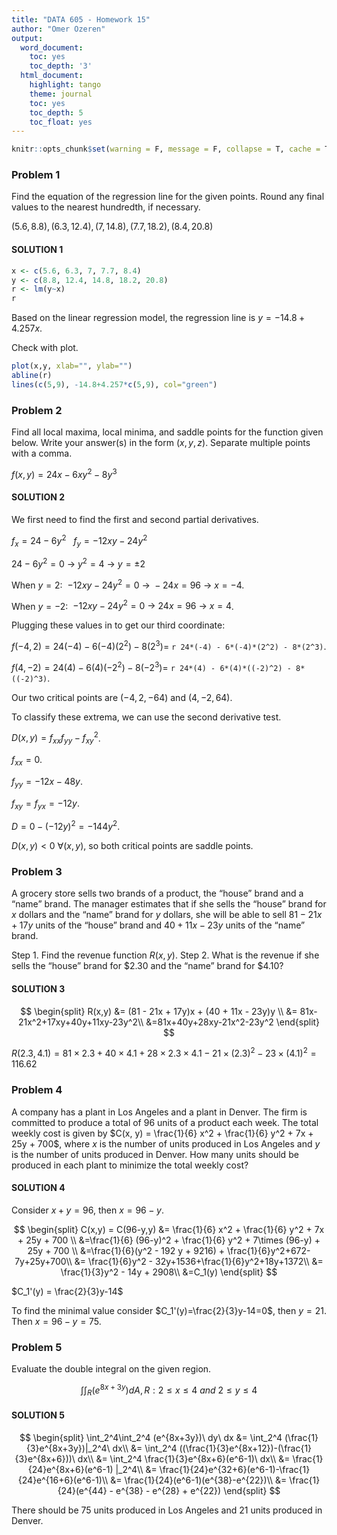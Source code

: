 ```yaml
---
title: "DATA 605 - Homework 15"
author: "Omer Ozeren"
output:
  word_document:
    toc: yes
    toc_depth: '3'
  html_document:
    highlight: tango
    theme: journal
    toc: yes
    toc_depth: 5
    toc_float: yes
---
```

```r
knitr::opts_chunk$set(warning = F, message = F, collapse = T, cache = T)
```

### Problem 1

Find the equation of the regression line for the given points. Round any final values to the nearest hundredth, if necessary.

$(5.6, 8.8), (6.3, 12.4), (7, 14.8), (7.7, 18.2), (8.4, 20.8)$

#### SOLUTION 1

```r
x <- c(5.6, 6.3, 7, 7.7, 8.4)
y <- c(8.8, 12.4, 14.8, 18.2, 20.8)
r <- lm(y~x)
r
```

Based on the linear regression model, the regression line is $y = -14.8 + 4.257x$.

Check with plot.

```r
plot(x,y, xlab="", ylab="")
abline(r)
lines(c(5,9), -14.8+4.257*c(5,9), col="green")
```

### Problem 2

Find all local maxima, local minima, and saddle points for the function given below. Write your answer(s) in the form
$(x, y, z)$. Separate multiple points with a comma.

$f(x, y) = 24x - 6xy^2 - 8y^3$

#### SOLUTION 2
We first need to find the first and second partial derivatives.

$f_x = 24 - 6y^2$ \ 
$f_y = -12xy - 24y^2$

$24 - 6y^2 = 0 \ \to \ y^2 = 4 \ \to \ y = \pm 2$

When $y = 2$: \ $-12xy -24y^2 = 0 \ \to \ -24x = 96 \ \to \ x = -4$.

When $y = -2$: \ $-12xy -24y^2 = 0 \ \to \ 24x = 96 \ \to \ x = 4$.

Plugging these values in to get our third coordinate:

$f(-4,2) = 24(-4) - 6(-4)(2^2) - 8(2^3) =$ `r 24*(-4) - 6*(-4)*(2^2) - 8*(2^3)`.

$f(4,-2) = 24(4) - 6(4)(-2^2) - 8(-2^3) =$ `r 24*(4) - 6*(4)*((-2)^2) - 8*((-2)^3)`.

Our two critical points are $(-4,2,-64)$ and $(4,-2,64)$.

To classify these extrema, we can use the second derivative test.

$D(x,y) = f_{xx}f_{yy} - f_{xy}^2$.

$f_{xx} = 0$.

$f_{yy} = -12x - 48y$.

$f_{xy} = f_{yx} = -12y$.

$D = 0 - (-12y)^2 = -144y^2$.

$D(x,y) < 0 \ \forall (x,y)$, so both critical points are saddle points.

### Problem 3

A grocery store sells two brands of a product, the "house" brand and a "name" brand. The manager estimates that if she sells the "house" brand for $x$ dollars and the "name" brand for $y$ dollars, she will be able to sell $81 - 21x + 17y$ units of the "house" brand and $40 + 11x - 23y$ units of the "name" brand.

Step 1. Find the revenue function $R ( x, y )$.
Step 2. What is the revenue if she sells the "house" brand for \$2.30 and the "name" brand for \$4.10?

#### SOLUTION 3

$$
\begin{split}
R(x,y) &= (81 - 21x + 17y)x + (40 + 11x - 23y)y \\
&= 81x-21x^2+17xy+40y+11xy-23y^2\\
&=81x+40y+28xy-21x^2-23y^2
\end{split}
$$

$R(2.3, 4.1)=81\times 2.3+40\times 4.1+28\times 2.3\times 4.1-21\times (2.3)^2-23\times (4.1)^2 = 116.62$

### Problem 4

A company has a plant in Los Angeles and a plant in Denver. The firm is committed to produce a total of 96 units of a
product each week. The total weekly cost is given by $C(x, y) = \frac{1}{6} x^2 + \frac{1}{6} y^2 + 7x + 25y + 700$, where $x$ is the number of units produced in Los Angeles and $y$ is the number of units produced in Denver. How many units should be produced in each plant to minimize the total weekly cost?

#### SOLUTION 4

Consider $x+y=96$, then $x=96-y$.

$$
\begin{split}
C(x,y) = C(96-y,y) &= \frac{1}{6} x^2 + \frac{1}{6} y^2 + 7x + 25y + 700 \\
&=\frac{1}{6} (96-y)^2 + \frac{1}{6} y^2 + 7\times (96-y) + 25y + 700 \\
&=\frac{1}{6}(y^2 - 192 y + 9216) + \frac{1}{6}y^2+672-7y+25y+700\\
&= \frac{1}{6}y^2 - 32y+1536+\frac{1}{6}y^2+18y+1372\\
&= \frac{1}{3}y^2 - 14y + 2908\\
&=C_1(y)
\end{split}
$$

$C_1'(y) = \frac{2}{3}y-14$

To find the minimal value consider $C_1'(y)=\frac{2}{3}y-14=0$, then $y=21$. Then $x=96-y=75$.

### Problem 5

Evaluate the double integral on the given region.

$$
\int\int_R (e^{8x+3y}) dA, R:2\le x\le4\ and\ 2 \le y \le 4
$$

#### SOLUTION 5

$$
\begin{split}
\int_2^4\int_2^4 (e^{8x+3y})\ dy\ dx &= \int_2^4 (\frac{1}{3}e^{8x+3y})|_2^4\ dx\\
&= \int_2^4 ((\frac{1}{3}e^{8x+12})-(\frac{1}{3}e^{8x+6}))\ dx\\
&= \int_2^4 \frac{1}{3}e^{8x+6}(e^6-1)\ dx\\
&=  \frac{1}{24}e^{8x+6}(e^6-1) |_2^4\\
&= \frac{1}{24}e^{32+6}(e^6-1)-\frac{1}{24}e^{16+6}(e^6-1)\\
&= \frac{1}{24}(e^6-1)(e^{38}-e^{22})\\
&= \frac{1}{24}(e^{44} - e^{38} - e^{28} + e^{22})
\end{split}
$$

There should be 75 units produced in Los Angeles and 21 units produced in Denver.